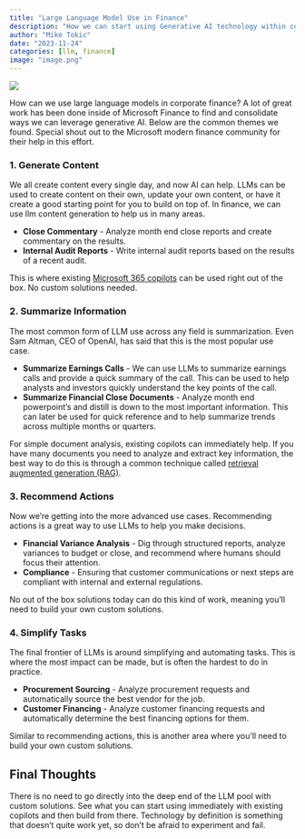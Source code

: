 ```yaml
---
title: "Large Language Model Use in Finance"
description: "How we can start using Generative AI technology within corporate finance"
author: "Mike Tokic"
date: "2023-11-24"
categories: [llm, finance]
image: "image.png"
---
```


![](./image.png)

How can we use large language models in corporate finance? A lot of great work has been done inside of Microsoft Finance to find and consolidate ways we can leverage generative AI. Below are the common themes we found. Special shout out to the Microsoft modern finance community for their help in this effort.

### 1. Generate Content

We all create content every single day, and now AI can help. LLMs can be used to create content on their own, update your own content, or have it create a good starting point for you to build on top of. In finance, we can use llm content generation to help us in many areas. 

- **Close Commentary** - Analyze month end close reports and create commentary on the results.
- **Internal Audit Reports** - Write internal audit reports based on the results of a recent audit. 

This is where existing [Microsoft 365 copilots](https://adoption.microsoft.com/en-us/copilot/) can be used right out of the box. No custom solutions needed. 

### 2. Summarize Information

The most common form of LLM use across any field is summarization. Even Sam Altman, CEO of OpenAI, has said that this is the most popular use case.

- **Summarize Earnings Calls** - We can use LLMs to summarize earnings calls and provide a quick summary of the call. This can be used to help analysts and investors quickly understand the key points of the call.
- **Summarize Financial Close Documents** - Analyze month end powerpoint's and distill is down to the most important information. This can later be used for quick reference and to help summarize trends across multiple months or quarters. 

For simple document analysis, existing copilots can immediately help. If you have many documents you need to analyze and extract key information, the best way to do this is through a common technique called [retrieval augmented generation (RAG)](https://www.databricks.com/glossary/retrieval-augmented-generation-rag#:~:text=Retrieval%20augmented%20generation%20or%20RAG%20is%20an%20architectural,and%20providing%20them%20as%20context%20for%20the%20LLM.). 

### 3. Recommend Actions

Now we're getting into the more advanced use cases. Recommending actions is a great way to use LLMs to help you make decisions.

- **Financial Variance Analysis** - Dig through structured reports, analyze variances to budget or close, and recommend where humans should focus their attention.
- **Compliance** - Ensuring that customer communications or next steps are compliant with internal and external regulations.

No out of the box solutions today can do this kind of work, meaning you'll need to build your own custom solutions. 

### 4. Simplify Tasks

The final frontier of LLMs is around simplifying and automating tasks. This is where the most impact can be made, but is often the hardest to do in practice. 

- **Procurement Sourcing** - Analyze procurement requests and automatically source the best vendor for the job.
- **Customer Financing** - Analyze customer financing requests and automatically determine the best financing options for them.

Similar to recommending actions, this is another area where you'll need to build your own custom solutions.

## Final Thoughts

There is no need to go directly into the deep end of the LLM pool with custom solutions. See what you can start using immediately with existing copilots and then build from there. Technology by definition is something that doesn't quite work yet, so don't be afraid to experiment and fail.